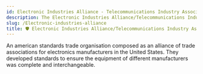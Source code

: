 ```yaml
---
id: Electronic Industries Alliance - Telecommunications Industry Association
description: The Electronic Industries Alliance/Telecommunications Industry Association
slug: /Electronic-industries-alliance
title: 🛡️ Electronic Industries Alliance/Telecommunications Industry Association
---
```



An american standards trade organisation composed as an alliance of trade associations for electronics manufacturers in the United States. They developed standards to ensure the equipment of different manufacturers was complete and interchangeable.